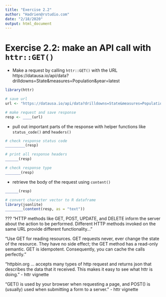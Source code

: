 ```yaml
---
title: "Exercise 2.2"
author: "Hadrien@rstudio.com"
date: "2/18/2020"
output: html_document
---
```



# Exercise 2.2: make an API call with `httr::GET()`

- Make a request by calling `httr::GET()` with the URL https://datausa.io/api/data?drilldowns=State&measures=Population&year=latest

```r
library(httr)

# save url
url <- "https://datausa.io/api/data?drilldowns=State&measures=Population&year=latest"

# make request and save response
resp <- ____(url)

```


- pull out important parts of the response with helper functions like `status_code()` and `headers()`
```r
# check response status code
_________(resp) 

# print all response headers
______(resp)

# check response type
_______(resp)

```


- retrieve the body of the request using `content()`

```r
______(resp)
```


```r
# convert character vector to R dataframe
library(jsonlite)
________(content(resp, as = "text"))
```


???
"HTTP methods like GET, POST, UPDATE, and DELETE inform the server about the action to be performed. Different HTTP methods invoked on the same URL provide different functionality..."

"Use GET for reading resources.  GET requests never, ever change the state of the resource. They have no side effect; the GET method has a read-only semantic. GET is idempotent. Consequently, you can cache the calls perfectly."

"httpbin.org ... accepts many types of http request and returns json that describes the data that it received. This makes it easy to see what httr is doing." - httr vignette

"GET() is used by your browser when requesting a page, and POST() is (usually) used when submitting a form to a server. " - httr vignette